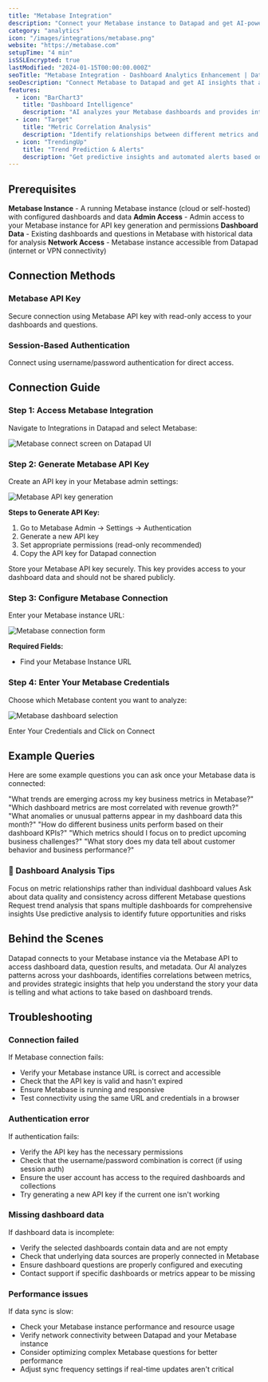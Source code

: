 ```yaml
---
title: "Metabase Integration"
description: "Connect your Metabase instance to Datapad and get AI-powered insights that turn dashboard data into strategic business actions."
category: "analytics"
icon: "/images/integrations/metabase.png"
website: "https://metabase.com"
setupTime: "4 min"
isSSLEncrypted: true
lastModified: "2024-01-15T00:00:00.000Z"
seoTitle: "Metabase Integration - Dashboard Analytics Enhancement | Datapad"
seoDescription: "Connect Metabase to Datapad and get AI insights that analyze your dashboard data and provide strategic recommendations for business growth."
features:
  - icon: "BarChart3"
    title: "Dashboard Intelligence"
    description: "AI analyzes your Metabase dashboards and provides intelligent insights that go beyond static visualizations."
  - icon: "Target"
    title: "Metric Correlation Analysis"
    description: "Identify relationships between different metrics and KPIs across your Metabase dashboards for strategic insights."
  - icon: "TrendingUp"
    title: "Trend Prediction & Alerts"
    description: "Get predictive insights and automated alerts based on patterns in your Metabase data and dashboard metrics."
---
```


## Prerequisites

<FeatureItem>**Metabase Instance** - A running Metabase instance (cloud or self-hosted) with configured dashboards and data</FeatureItem>
<FeatureItem>**Admin Access** - Admin access to your Metabase instance for API key generation and permissions</FeatureItem>
<FeatureItem>**Dashboard Data** - Existing dashboards and questions in Metabase with historical data for analysis</FeatureItem>
<FeatureItem>**Network Access** - Metabase instance accessible from Datapad (internet or VPN connectivity)</FeatureItem>

## Connection Methods

### Metabase API Key
Secure connection using Metabase API key with read-only access to your dashboards and questions.

### Session-Based Authentication
Connect using username/password authentication for direct access.

## Connection Guide

### Step 1: Access Metabase Integration

Navigate to Integrations in Datapad and select Metabase:

![Metabase connect screen on Datapad UI](/images/docs/metabase-connect.png)

### Step 2: Generate Metabase API Key

Create an API key in your Metabase admin settings:

![Metabase API key generation](/images/docs/metabase-api-key.png)

**Steps to Generate API Key:**
1. Go to Metabase Admin → Settings → Authentication
2. Generate a new API key
3. Set appropriate permissions (read-only recommended)
4. Copy the API key for Datapad connection

<InfoItem>Store your Metabase API key securely. This key provides access to your dashboard data and should not be shared publicly.</InfoItem>

### Step 3: Configure Metabase Connection

Enter your Metabase instance URL:

![Metabase connection form](/images/docs/metabase-url.png)

**Required Fields:**
- Find your Metabase Instance URL

### Step 4: Enter Your Metabase Credentials

Choose which Metabase content you want to analyze:

![Metabase dashboard selection](/images/docs/metabase-auth.png)

Enter Your Credentials and Click on Connect

## Example Queries

Here are some example questions you can ask once your Metabase data is connected:

<StepItem>"What trends are emerging across my key business metrics in Metabase?"</StepItem>
<StepItem>"Which dashboard metrics are most correlated with revenue growth?"</StepItem>
<StepItem>"What anomalies or unusual patterns appear in my dashboard data this month?"</StepItem>
<StepItem>"How do different business units perform based on their dashboard KPIs?"</StepItem>
<StepItem>"Which metrics should I focus on to predict upcoming business challenges?"</StepItem>
<StepItem>"What story does my data tell about customer behavior and business performance?"</StepItem>

### 💬 Dashboard Analysis Tips

<TipItem>Focus on metric relationships rather than individual dashboard values</TipItem>
<TipItem>Ask about data quality and consistency across different Metabase questions</TipItem>
<TipItem>Request trend analysis that spans multiple dashboards for comprehensive insights</TipItem>
<TipItem>Use predictive analysis to identify future opportunities and risks</TipItem>

## Behind the Scenes

Datapad connects to your Metabase instance via the Metabase API to access dashboard data, question results, and metadata. Our AI analyzes patterns across your dashboards, identifies correlations between metrics, and provides strategic insights that help you understand the story your data is telling and what actions to take based on dashboard trends.

## Troubleshooting

### Connection failed
If Metabase connection fails:
- Verify your Metabase instance URL is correct and accessible
- Check that the API key is valid and hasn't expired
- Ensure Metabase is running and responsive
- Test connectivity using the same URL and credentials in a browser

### Authentication error
If authentication fails:
- Verify the API key has the necessary permissions
- Check that the username/password combination is correct (if using session auth)
- Ensure the user account has access to the required dashboards and collections
- Try generating a new API key if the current one isn't working

### Missing dashboard data
If dashboard data is incomplete:
- Verify the selected dashboards contain data and are not empty
- Check that underlying data sources are properly connected in Metabase
- Ensure dashboard questions are properly configured and executing
- Contact support if specific dashboards or metrics appear to be missing

### Performance issues
If data sync is slow:
- Check your Metabase instance performance and resource usage
- Verify network connectivity between Datapad and your Metabase instance
- Consider optimizing complex Metabase questions for better performance
- Adjust sync frequency settings if real-time updates aren't critical
